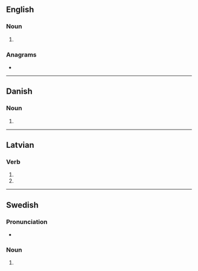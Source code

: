 {{also|bürs|Bürs}}
==English==

===Noun===
{{head|en|noun form}}

# {{plural of|bur|lang=en}}

===Anagrams===
* {{anagrams|en|a=brsu|brus|rubs|srub|urbs}}

----

==Danish==

===Noun===
{{head|da|noun form|g=n}}

# {{inflection of|da|bur||indef|gen|s}}

----

==Latvian==

===Verb===
{{head|lv|verb form}}

# {{lv-inflection of|burt|3rd|s|fut|ind|v}}
# {{lv-inflection of|burt|3rd|p|fut|ind|v}}

----

==Swedish==

===Pronunciation===
* {{rhymes|ʉːʂ|lang=sv}}

===Noun===
{{head|sv|noun form}}

# {{sv-noun-form-indef-gen|bur}}